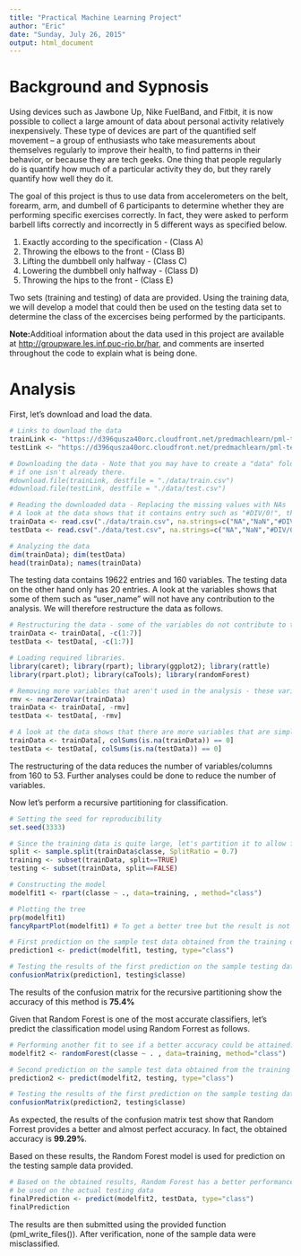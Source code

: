 ```yaml
---
title: "Practical Machine Learning Project"
author: "Eric"
date: "Sunday, July 26, 2015"
output: html_document
---
```


# Background and Sypnosis
Using devices such as Jawbone Up, Nike FuelBand, and Fitbit, it is now possible to collect a large amount of data about personal activity relatively inexpensively. These type of devices are part of the quantified self movement – a group of enthusiasts who take measurements about themselves regularly to improve their health, to find patterns in their behavior, or because they are tech geeks. One thing that people regularly do is quantify how much of a particular activity they do, but they rarely quantify how well they do it. 

The goal of this project is thus to use data from accelerometers on the belt, forearm, arm, and dumbell of 6 participants to determine whether they are performing specific exercises correctly. In fact, they were asked to perform barbell lifts correctly and incorrectly in 5 different ways as specified below.  

1. Exactly according to the specification - (Class A)
2. Throwing the elbows to the front - (Class B)
3. Lifting the dumbbell only halfway - (Class C) 
4. Lowering the dumbbell only halfway - (Class D) 
5. Throwing the hips to the front - (Class E)

Two sets (training and testing) of data are provided. Using the training data, we will develop a model that could then be used on the testing data set to determine the class of the excercises being performed by the participants.

**Note:**Additioal information about the data used in this project are available at <http://groupware.les.inf.puc-rio.br/har>, and comments are inserted throughout the code to explain what is being done.


# Analysis
First, let's download and load the data.
```r
# Links to download the data
trainLink <- "https://d396qusza40orc.cloudfront.net/predmachlearn/pml-training.csv"
testLink <- "https://d396qusza40orc.cloudfront.net/predmachlearn/pml-testing.csv"

# Downloading the data - Note that you may have to create a "data" folder in your working directory
# if one isn't already there.
#download.file(trainLink, destfile = "./data/train.csv")
#download.file(testLink, destfile = "./data/test.csv")

# Reading the downloaded data - Replacing the missing values with NAs
# A look at the data shows that it contains entry such as "#DIV/0!", thus the following code
trainData <- read.csv("./data/train.csv", na.strings=c("NA","NaN","#DIV/0!", ""), sep = ",", header=TRUE)
testData <- read.csv("./data/test.csv", na.strings=c("NA","NaN","#DIV/0!", ""), sep = ",", header=TRUE)

# Analyzing the data 
dim(trainData); dim(testData)
head(trainData); names(trainData)
```
The testing data contains 19622 entries and 160 variables. The testing data on the other hand only has 20 entries.
A look at the variables shows that some of them such as "user_name" will not have any contribution to the analysis. We will therefore restructure the data as follows.


```r
# Restructuring the data - some of the variables do not contribute to the analysis.
trainData <- trainData[, -c(1:7)]
testData <- testData[, -c(1:7)]

# Loading required libraries.
library(caret); library(rpart); library(ggplot2); library(rattle)
library(rpart.plot); library(caTools); library(randomForest)

# Removing more variables that aren't used in the analysis - these variables are NAs or equal to 0.
rmv <- nearZeroVar(trainData)
trainData <- trainData[, -rmv]
testData <- testData[, -rmv]

# A look at the data shows that there are more variables that are simply NAs.
trainData <- trainData[, colSums(is.na(trainData)) == 0]
testData <- testData[, colSums(is.na(testData)) == 0]

```

The restructuring of the data reduces the number of variables/columns from 160 to 53. Further analyses 
could be done to reduce the number of variables.

Now let's perform a recursive partitioning for classification.

```r
# Setting the seed for reproducibility
set.seed(3333)

# Since the training data is quite large, let's partition it to allow for cross-validation.
split <- sample.split(trainData$classe, SplitRatio = 0.7)
training <- subset(trainData, split==TRUE)
testing <- subset(trainData, split==FALSE)

# Constructing the model
modelfit1 <- rpart(classe ~ ., data=training, , method="class")

# Plotting the tree
prp(modelfit1)
fancyRpartPlot(modelfit1) # To get a better tree but the result is not annotated. 

# First prediction on the sample test data obtained from the training data
prediction1 <- predict(modelfit1, testing, type="class")

# Testing the results of the first prediction on the sample testing data
confusionMatrix(prediction1, testing$classe)
```
The results of the confusion matrix for the recursive partitioning show the accuracy of this method is **75.4%**

Given that Random Forest is one of the most accurate classifiers, let's predict the classification model using Random Forrest as follows.

```r
# Performing another fit to see if a better accuracy could be attained.
modelfit2 <- randomForest(classe ~ . , data=training, method="class")

# Second prediction on the sample test data obtained from the training data
prediction2 <- predict(modelfit2, testing, type="class")

# Testing the results of the first prediction on the sample testing data
confusionMatrix(prediction2, testing$classe)
```
As expected, the results of the confusion matrix test show that Random Forrest provides a better and almost perfect accuracy. In fact, the obtained accuracy is **99.29%**.

Based on these results, the Random Forest model is used for prediction on the testing sample data provided.
```r
# Based on the obtained results, Random Forest has a better performance and thus will
# be used on the actual testing data
finalPrediction <- predict(modelfit2, testData, type="class")
finalPrediction
```

The results are then submitted using the provided function (pml_write_files()). After verification, none of the sample data were misclassified.



